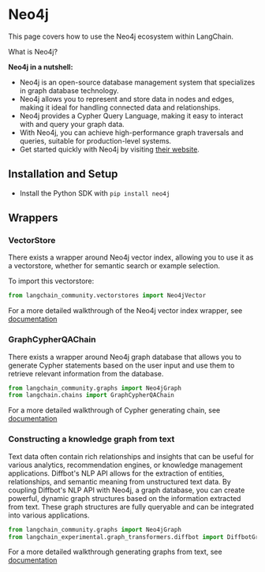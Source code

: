 # Neo4j

This page covers how to use the Neo4j ecosystem within LangChain.

What is Neo4j?

**Neo4j in a nutshell:**

- Neo4j is an open-source database management system that specializes in graph database technology.
- Neo4j allows you to represent and store data in nodes and edges, making it ideal for handling connected data and relationships.
- Neo4j provides a Cypher Query Language, making it easy to interact with and query your graph data.
- With Neo4j, you can achieve high-performance graph traversals and queries, suitable for production-level systems.
- Get started quickly with Neo4j by visiting [their website](https://neo4j.com/).

## Installation and Setup

- Install the Python SDK with `pip install neo4j`

## Wrappers

### VectorStore

There exists a wrapper around Neo4j vector index, allowing you to use it as a vectorstore,
whether for semantic search or example selection.

To import this vectorstore:

```python
from langchain_community.vectorstores import Neo4jVector
```

For a more detailed walkthrough of the Neo4j vector index wrapper, see [documentation](/docs/integrations/vectorstores/neo4jvector)

### GraphCypherQAChain

There exists a wrapper around Neo4j graph database that allows you to generate Cypher statements based on the user input
and use them to retrieve relevant information from the database.

```python
from langchain_community.graphs import Neo4jGraph
from langchain.chains import GraphCypherQAChain
```

For a more detailed walkthrough of Cypher generating chain, see [documentation](/docs/use_cases/graph/graph_cypher_qa)

### Constructing a knowledge graph from text

Text data often contain rich relationships and insights that can be useful for various analytics, recommendation engines, or knowledge management applications.
Diffbot's NLP API allows for the extraction of entities, relationships, and semantic meaning from unstructured text data.
By coupling Diffbot's NLP API with Neo4j, a graph database, you can create powerful, dynamic graph structures based on the information extracted from text.
These graph structures are fully queryable and can be integrated into various applications.

```python
from langchain_community.graphs import Neo4jGraph
from langchain_experimental.graph_transformers.diffbot import DiffbotGraphTransformer
```

For a more detailed walkthrough generating graphs from text, see [documentation](/docs/use_cases/graph/diffbot_graphtransformer)
